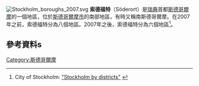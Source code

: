 [[File:Stockholm_boroughs_2007.svg|thumb]]
'''索德福特'''（Söderort）是[[瑞典|瑞典]]首都[[斯德哥爾摩|斯德哥爾摩]]的一個地區，位於[[斯德哥爾摩市|斯德哥爾摩市]]的南部地區，有時又稱南斯德哥爾摩。在2007年之前，索德福特分為八個地區。2007年之後，索德福特分為六個地區<ref name="bydistricts">City of Stockholm: [http://stockholm.se/-/English/Stockholm-by-districts/ "Stockholm by districts"] {{webarchive|url=https://web.archive.org/web/20081218065732/http://stockholm.se/-/English/Stockholm-by-districts/ |date=2008-12-18 }}</ref>。
==參考資料s==
{{reflist}}

{{coord|59|16|04|N|18|02|05|E|region:SE_type:city(309994)_source:kolossus-svwiki|display=title}}

[[Category:斯德哥爾摩|Category:斯德哥爾摩]]